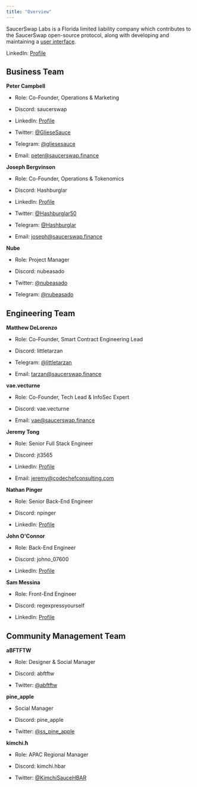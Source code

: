 ```yaml
---
title: "Overview"
---
```



SaucerSwap Labs is a Florida limited liability company which contributes to the SaucerSwap open-source protocol, along with developing and maintaining a [user interface](https://www.saucerswap.finance/).

LinkedIn: [Profile](https://www.linkedin.com/company/saucerswaplabs)

## Business Team

**Peter Campbell**

* Role: Co-Founder, Operations & Marketing

* Discord: saucerswap

* LinkedIn: [Profile](https://www.linkedin.com/in/peter-sinclair-campbell/)

* Twitter: [@GlieseSauce](https://twitter.com/GlieseSauce)

* Telegram: [@gliesesauce](https://t.me/gliesesauce)

* Email: [peter@saucerswap.finance](mailto:peter@saucerswap.finance)

**Joseph Bergvinson**

* Role: Co-Founder, Operations & Tokenomics

* Discord: Hashburglar

* LinkedIn: [Profile](https://www.linkedin.com/in/joseph-bergvinson/)

* Twitter: [@Hashburglar50](https://twitter.com/Hashburglar50)

* Telegram: [@Hashburglar](https://t.me/Hashburglar)

* Email: [joseph@saucerswap.finance](mailto:joseph@saucerswap.finance)

**Nube**

* Role: Project Manager

* Discord: nubeasado

* Twitter: [@nubeasado](https://twitter.com/nubeasado)

* Telegram: [@nubeasado](https://t.me/nubeasado)

## Engineering Team

**Matthew DeLorenzo**

* Role: Co-Founder, Smart Contract Engineering Lead

* Discord: littletarzan

* Telegram: [@littletarzan](<https://t.me/littletarzan >)

* Email: [tarzan@saucerswap.finance](mailto:tarzan@saucerswap.finance)

**vae.vecturne**

* Role: Co-Founder, Tech Lead & InfoSec Expert

* Discord: vae.vecturne

* Email: [vae@saucerswap.finance](mailto:vae@saucerswap.finance)

**Jeremy Tong**

* Role: Senior Full Stack Engineer

* Discord: jt3565

* LinkedIn: [Profile](https://www.linkedin.com/in/tongjeremy/)

* Email: [jeremy@codechefconsulting.com](mailto:jeremy@codechefconsulting.com)

**Nathan Pinger**

* Role: Senior Back-End Engineer

* Discord: npinger

* LinkedIn: [Profile](https://www.linkedin.com/in/nathanpinger/)

**John O'Connor**

* Role: Back-End Engineer

* Discord: johno\_07600

* LinkedIn: [Profile](https://www.linkedin.com/in/oconnorjohn/)

**Sam Messina**

* Role: Front-End Engineer

* Discord: regexpressyourself

* LinkedIn: [Profile](https://www.linkedin.com/in/sammessina/)

## Community Management Team

**aBFTFTW**

* Role: Designer & Social Manager

* Discord: abftftw

* Twitter: [@abftftw](https://twitter.com/abftftw)

**pine\_apple**

* Social Manager

* Discord: pine\_apple

* Twitter: [@ss\_pine\_apple](https://twitter.com/ss_pine_apple)

**kimchi.ħ**

* Role: APAC Regional Manager

* Discord: kimchi.hbar

* Twitter: [@KimchiSauceHBAR](https://twitter.com/KimchiSauceHBAR)
